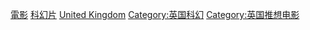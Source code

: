 [[Category:英國科技|電影]]
[[Category:英國各類型電影|科幻片]]
[[Category:各國科幻片|United Kingdom]]
[[Category:英国科幻|Category:英国科幻]]
[[Category:英国推想电影|Category:英国推想电影]]
